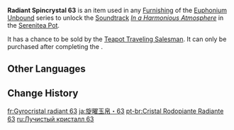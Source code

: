{{Item Infobox
|id           = 141063
|image        = Item Radiant Spincrystal.png
|type         = Adventure Items
|group        = Radiant Spincrystals
|group2       = Inazuma Spincrystals
|quality      = 4
|invCategory  = Precious Items
|description  = This wondrous crystal contains a certain rhythm, like something beautiful woven from delicate silk. These items can be found throughout the mainland or from merchants who collect curios. The tune held within this crystal can be revivified in your [[Serenitea Pot]] using either "[[Euphonium Unbound: Winding]]" or "[[Euphonium Unbound: Soaring]]." The tune contained within this [[Radiant Spincrystal]] is "[[In a Harmonious Atmosphere]]."
|source1      = [[Chubby]]
|track        = In a Harmonious Atmosphere
}}
'''Radiant Spincrystal 63''' is an item used in any [[Furnishing]] of the [[Euphonium Unbound]] series to unlock the [[Soundtrack]] ''[[In a Harmonious Atmosphere]]'' in the [[Serenitea Pot]].

It has a chance to be sold by the [[Teapot Traveling Salesman]]. It can only be purchased after completing the {{Quest|Ritou Escape Plan}}.

==Other Languages==
{{Other Languages
|default_hidden = 1
|en      = Radiant Spincrystal 63
|zhs     = 旋曜玉帛・其六十三
|zhs_rm  = Xuán Yào Yùbó - Qí Liùshísān
|zht     = 旋曜玉帛・其六十三
|zht_rm  = Xuán Yào Yùbó - Qí Liùshísān
|ja      = 旋曜玉帛・63
|ja_rm   = Sen'you Gyokuhaku - Rokujuusan{{Assumed}}
|ko      = 빛나는 결정・63
|ko_rm   = Binnaneun Gyeoljeong - Yukssipssam
|es      = Girocristal radiante (63)
|fr      = Gyrocristal radiant 63
|ru      = Лучистый кристалл {{tt|63|}}
|th      = Radiant Spincrystal 63
|vi      = Ngọc Thạch Âm Vang 63
|de      = Strahlender Drehkristall LXIII
|id      = Radiant Spincrystal 63
|pt      = Cristal Rodopiante Radiante 63
|tr      = Parlak Burgu Kristal 63
|it      = Voltacristallo radioso 63
}}

==Change History==
{{Change History|2.6}}

[[fr:Gyrocristal radiant 63]]
[[ja:旋曜玉帛・63]]
[[pt-br:Cristal Rodopiante Radiante 63]]
[[ru:Лучистый кристалл 63]]